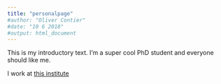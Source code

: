 ```yaml
---
title: "personalpage"
#author: "Oliver Contier"
#date: "10 6 2018"
#output: html_document
---
```


This is my introductory text. I'm a super cool PhD student and everyone should like me.

I work at [this institute](http://www.ipsy.ovgu.de/en/exppsy.html)